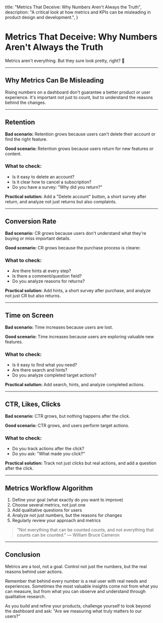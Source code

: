   title: "Metrics That Deceive: Why Numbers Aren't Always the Truth",
  description: "A critical look at how metrics and KPIs can be misleading in product design and development.",
}

<Cover
  src="/image-optimized.webp"
  alt="Analytics dashboard with charts and metrics"
  caption="Analytics dashboard with charts and metrics"
/>

# Metrics That Deceive: Why Numbers Aren't Always the Truth

Metrics aren't everything. But they sure look pretty, right? 🙂

---

## Why Metrics Can Be Misleading

Rising numbers on a dashboard don't guarantee a better product or user experience. It's important not just to count, but to understand the reasons behind the changes.

---

## Retention

**Bad scenario:** Retention grows because users can't delete their account or find the right feature.

**Good scenario:** Retention grows because users return for new features or content.

### What to check:
- Is it easy to delete an account?
- Is it clear how to cancel a subscription?
- Do you have a survey: "Why did you return?"

**Practical solution:** Add a "Delete account" button, a short survey after return, and analyze not just returns but also complaints.

---

## Conversion Rate

**Bad scenario:** CR grows because users don't understand what they're buying or miss important details.

**Good scenario:** CR grows because the purchase process is clearer.

### What to check:
- Are there hints at every step?
- Is there a comment/question field?
- Do you analyze reasons for returns?

**Practical solution:** Add hints, a short survey after purchase, and analyze not just CR but also returns.

---

## Time on Screen

**Bad scenario:** Time increases because users are lost.

**Good scenario:** Time increases because users are exploring valuable new features.

### What to check:
- Is it easy to find what you need?
- Are there search and hints?
- Do you analyze completed target actions?

**Practical solution:** Add search, hints, and analyze completed actions.

---

## CTR, Likes, Clicks

**Bad scenario:** CTR grows, but nothing happens after the click.

**Good scenario:** CTR grows, and users perform target actions.

### What to check:
- Do you track actions after the click?
- Do you ask: "What made you click?"

**Practical solution:** Track not just clicks but real actions, and add a question after the click.

---

## Metrics Workflow Algorithm

1. Define your goal (what exactly do you want to improve)
2. Choose several metrics, not just one
3. Add qualitative questions for users
4. Analyze not just numbers, but the reasons for changes
5. Regularly review your approach and metrics

> "Not everything that can be counted counts, and not everything that counts can be counted." — William Bruce Cameron

---

## Conclusion

Metrics are a tool, not a goal. Control not just the numbers, but the real reasons behind user actions.

Remember that behind every number is a real user with real needs and experiences. Sometimes the most valuable insights come not from what you can measure, but from what you can observe and understand through qualitative research.

As you build and refine your products, challenge yourself to look beyond the dashboard and ask: "Are we measuring what truly matters to our users?" 